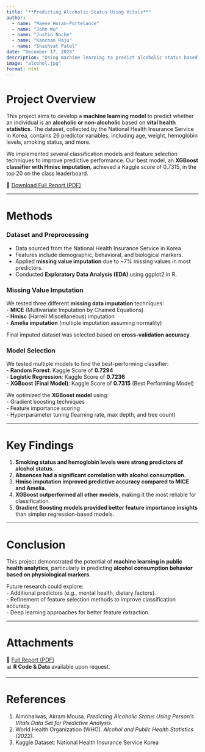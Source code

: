 ```yaml
---
title: "**Predicting Alcoholic Status Using Vitals**"
author: 
  - name: "Maeve Horan-Portelance"
  - name: "John Wu"
  - name: "Justin Noche"
  - name: "Kanchan Raju"
  - name: "Shashvat Patel"
date: "December 17, 2023"
description: "Using machine learning to predict alcoholic status based on vital health statistics."
image: "alcohol.jpg"
format: html
---
```


# Project Overview

This project aims to develop a **machine learning model** to predict whether an individual is an **alcoholic or non-alcoholic** based on **vital health statistics**. The dataset, collected by the National Health Insurance Service in Korea, contains 26 predictor variables, including age, weight, hemoglobin levels, smoking status, and more. 

We implemented several classification models and feature selection techniques to improve predictive performance. Our best model, an **XGBoost classifier with Hmisc imputation**, achieved a Kaggle score of 0.7315, in the top 20 on the class leaderboard.

📄 [Download Full Report (PDF)](alcohol.pdf)

---

# Methods

### Dataset and Preprocessing
- Data sourced from the National Health Insurance Service in Korea.
- Features include demographic, behavioral, and biological markers.
- Applied **missing value imputation** due to ~7% missing values in most predictors.
- Conducted **Exploratory Data Analysis (EDA)** using ggplot2 in R.

### Missing Value Imputation
We tested three different **missing data imputation** techniques:  
- **MICE** (Multivariate Imputation by Chained Equations)  
- **Hmisc** (Harrell Miscellaneous) imputation  
- **Amelia imputation** (multiple imputation assuming normality)  

Final imputed dataset was selected based on **cross-validation accuracy**.

### Model Selection
We tested multiple models to find the best-performing classifier:  
- **Random Forest**: Kaggle Score of **0.7294**  
- **Logistic Regression**: Kaggle Score of **0.7236**  
- **XGBoost (Final Model)**: Kaggle Score of **0.7315** (Best Performing Model)  

We optimized the **XGBoost model** using:  
- Gradient boosting techniques  
- Feature importance scoring  
- Hyperparameter tuning (learning rate, max depth, and tree count)

---

# Key Findings

1. **Smoking status and hemoglobin levels were strong predictors of alcohol status.**  
2. **Absences had a significant correlation with alcohol consumption.**  
3. **Hmisc imputation improved predictive accuracy compared to MICE and Amelia.**  
4. **XGBoost outperformed all other models**, making it the most reliable for classification.  
5. **Gradient Boosting models provided better feature importance insights** than simpler regression-based models.  

---

# Conclusion

This project demonstrated the potential of **machine learning in public health analytics**, particularly in predicting **alcohol consumption behavior based on physiological markers**. 

Future research could explore:  
- Additional predictors (e.g., mental health, dietary factors).  
- Refinement of feature selection methods to improve classification accuracy.  
- Deep learning approaches for better feature extraction.  

---

# Attachments

📄 [Full Report (PDF)](alcohol.pdf)  
📊 **R Code & Data** available upon request.

---

# References

1. Almohalwas, Akram Mousa. *Predicting Alcoholic Status Using Person's Vitals Data Set for Predictive Analysis.*  
2. World Health Organization (WHO). *Alcohol and Public Health Statistics (2022).*  
3. Kaggle Dataset: National Health Insurance Service Korea  
